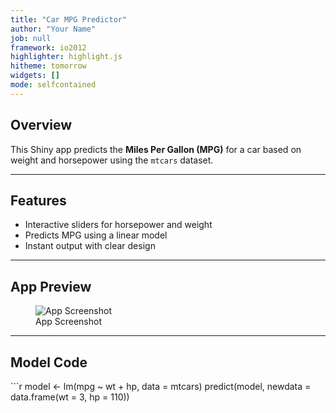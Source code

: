 ```yaml
---
title: "Car MPG Predictor"
author: "Your Name"
job: null
framework: io2012
highlighter: highlight.js
hitheme: tomorrow
widgets: []
mode: selfcontained
---
```


## Overview

This Shiny app predicts the **Miles Per Gallon (MPG)** for a car based on weight and horsepower using the `mtcars` dataset.

---

## Features

- Interactive sliders for horsepower and weight  
- Predicts MPG using a linear model  
- Instant output with clear design  

---

## App Preview

![App Screenshot](assets/screenshot.png)

---

## Model Code

```r
model <- lm(mpg ~ wt + hp, data = mtcars)
predict(model, newdata = data.frame(wt = 3, hp = 110))





